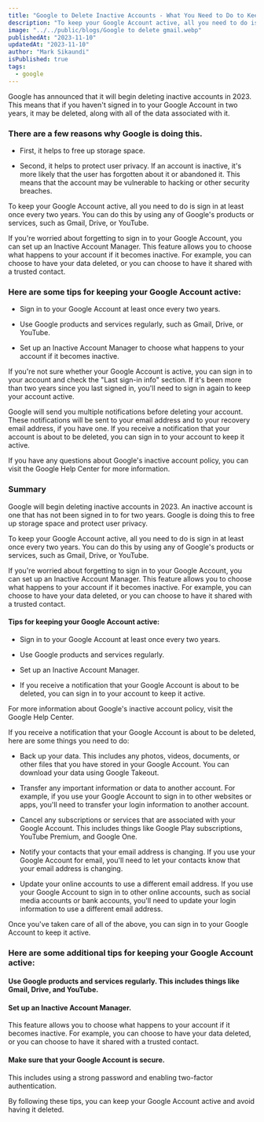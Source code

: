 ```yaml
---
title: "Google to Delete Inactive Accounts - What You Need to Do to Keep Yours"
description: "To keep your Google Account active, all you need to do is sign in at least once every two years. You can do this by using any of Google's products or services"
image: "../../public/blogs/Google to delete gmail.webp"
publishedAt: "2023-11-10"
updatedAt: "2023-11-10"
author: "Mark Sikaundi"
isPublished: true
tags:
  - google
---
```


Google has announced that it will begin deleting inactive accounts in 2023. This means that if you haven't signed in to your Google Account in two years, it may be deleted, along with all of the data associated with it.

### There are a few reasons why Google is doing this.

- First, it helps to free up storage space.

- Second, it helps to protect user privacy. If an account is inactive, it's more likely that the user has forgotten about it or abandoned it. This means that the account may be vulnerable to hacking or other security breaches.

To keep your Google Account active, all you need to do is sign in at least once every two years. You can do this by using any of Google's products or services, such as Gmail, Drive, or YouTube.

If you're worried about forgetting to sign in to your Google Account, you can set up an Inactive Account Manager. This feature allows you to choose what happens to your account if it becomes inactive. For example, you can choose to have your data deleted, or you can choose to have it shared with a trusted contact.

### Here are some tips for keeping your Google Account active:

- Sign in to your Google Account at least once every two years.

- Use Google products and services regularly, such as Gmail, Drive, or YouTube.

- Set up an Inactive Account Manager to choose what happens to your account if it becomes inactive.

If you're not sure whether your Google Account is active, you can sign in to your account and check the "Last sign-in info" section. If it's been more than two years since you last signed in, you'll need to sign in again to keep your account active.

Google will send you multiple notifications before deleting your account. These notifications will be sent to your email address and to your recovery email address, if you have one. If you receive a notification that your account is about to be deleted, you can sign in to your account to keep it active.

If you have any questions about Google's inactive account policy, you can visit the Google Help Center for more information.

### Summary

Google will begin deleting inactive accounts in 2023. An inactive account is one that has not been signed in to for two years. Google is doing this to free up storage space and protect user privacy.

To keep your Google Account active, all you need to do is sign in at least once every two years. You can do this by using any of Google's products or services, such as Gmail, Drive, or YouTube.

If you're worried about forgetting to sign in to your Google Account, you can set up an Inactive Account Manager. This feature allows you to choose what happens to your account if it becomes inactive. For example, you can choose to have your data deleted, or you can choose to have it shared with a trusted contact.

#### Tips for keeping your Google Account active:

- Sign in to your Google Account at least once every two years.

- Use Google products and services regularly.

- Set up an Inactive Account Manager.

- If you receive a notification that your Google Account is about to be deleted, you can sign in to your account to keep it active.

For more information about Google's inactive account policy, visit the Google Help Center.

If you receive a notification that your Google Account is about to be deleted, here are some things you need to do:

- Back up your data. This includes any photos, videos, documents, or other files that you have stored in your Google Account. You can download your data using Google Takeout.

- Transfer any important information or data to another account. For example, if you use your Google Account to sign in to other websites or apps, you'll need to transfer your login information to another account.

- Cancel any subscriptions or services that are associated with your Google Account. This includes things like Google Play subscriptions, YouTube Premium, and Google One.

- Notify your contacts that your email address is changing. If you use your Google Account for email, you'll need to let your contacts know that your email address is changing.

- Update your online accounts to use a different email address. If you use your Google Account to sign in to other online accounts, such as social media accounts or bank accounts, you'll need to update your login information to use a different email address.

Once you've taken care of all of the above, you can sign in to your Google Account to keep it active.

### Here are some additional tips for keeping your Google Account active:

#### Use Google products and services regularly. This includes things like Gmail, Drive, and YouTube.

#### Set up an Inactive Account Manager.

This feature allows you to choose what happens to your account if it becomes inactive. For example, you can choose to have your data deleted, or you can choose to have it shared with a trusted contact.

#### Make sure that your Google Account is secure.

This includes using a strong password and enabling two-factor authentication.

By following these tips, you can keep your Google Account active and avoid having it deleted.
